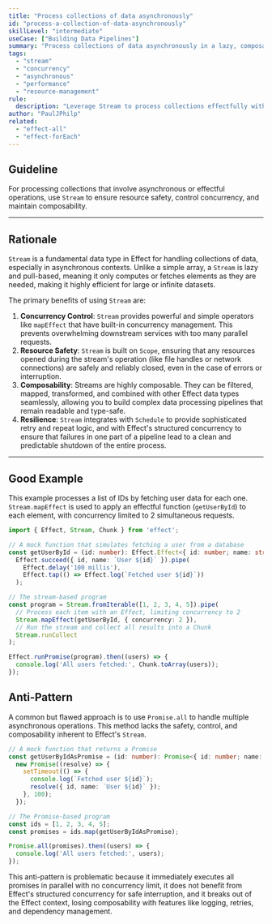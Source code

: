 ```yaml
---
title: "Process collections of data asynchronously"
id: "process-a-collection-of-data-asynchronously"
skillLevel: "intermediate"
useCase: ["Building Data Pipelines"]
summary: "Process collections of data asynchronously in a lazy, composable, and resource-safe manner using Effect's Stream."
tags:
  - "stream"
  - "concurrency"
  - "asynchronous"
  - "performance"
  - "resource-management"
rule:
  description: "Leverage Stream to process collections effectfully with built-in concurrency control and resource safety."
author: "PaulJPhilp"
related:
  - "effect-all"
  - "effect-forEach"
---
```


## Guideline

For processing collections that involve asynchronous or effectful operations, use `Stream` to ensure resource safety, control concurrency, and maintain composability.

---

## Rationale

`Stream` is a fundamental data type in Effect for handling collections of data, especially in asynchronous contexts. Unlike a simple array, a `Stream` is lazy and pull-based, meaning it only computes or fetches elements as they are needed, making it highly efficient for large or infinite datasets.

The primary benefits of using `Stream` are:

1.  **Concurrency Control**: `Stream` provides powerful and simple operators like `mapEffect` that have built-in concurrency management. This prevents overwhelming downstream services with too many parallel requests.
2.  **Resource Safety**: `Stream` is built on `Scope`, ensuring that any resources opened during the stream's operation (like file handles or network connections) are safely and reliably closed, even in the case of errors or interruption.
3.  **Composability**: Streams are highly composable. They can be filtered, mapped, transformed, and combined with other Effect data types seamlessly, allowing you to build complex data processing pipelines that remain readable and type-safe.
4.  **Resilience**: `Stream` integrates with `Schedule` to provide sophisticated retry and repeat logic, and with Effect's structured concurrency to ensure that failures in one part of a pipeline lead to a clean and predictable shutdown of the entire process.

---

## Good Example

This example processes a list of IDs by fetching user data for each one. `Stream.mapEffect` is used to apply an effectful function (`getUserById`) to each element, with concurrency limited to 2 simultaneous requests.

```typescript
import { Effect, Stream, Chunk } from 'effect';

// A mock function that simulates fetching a user from a database
const getUserById = (id: number): Effect.Effect<{ id: number; name: string }, Error> =>
  Effect.succeed({ id, name: `User ${id}` }).pipe(
    Effect.delay('100 millis'),
    Effect.tap(() => Effect.log(`Fetched user ${id}`))
  );

// The stream-based program
const program = Stream.fromIterable([1, 2, 3, 4, 5]).pipe(
  // Process each item with an Effect, limiting concurrency to 2
  Stream.mapEffect(getUserById, { concurrency: 2 }),
  // Run the stream and collect all results into a Chunk
  Stream.runCollect
);

Effect.runPromise(program).then((users) => {
  console.log('All users fetched:', Chunk.toArray(users));
});
```

## Anti-Pattern

A common but flawed approach is to use `Promise.all` to handle multiple asynchronous operations. This method lacks the safety, control, and composability inherent to Effect's `Stream`.

```typescript
// A mock function that returns a Promise
const getUserByIdAsPromise = (id: number): Promise<{ id: number; name: string }> =>
  new Promise((resolve) => {
    setTimeout(() => {
      console.log(`Fetched user ${id}`);
      resolve({ id, name: `User ${id}` });
    }, 100);
  });

// The Promise-based program
const ids = [1, 2, 3, 4, 5];
const promises = ids.map(getUserByIdAsPromise);

Promise.all(promises).then((users) => {
  console.log('All users fetched:', users);
});
```

This anti-pattern is problematic because it immediately executes all promises in parallel with no concurrency limit, it does not benefit from Effect's structured concurrency for safe interruption, and it breaks out of the Effect context, losing composability with features like logging, retries, and dependency management.